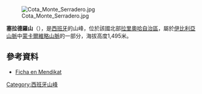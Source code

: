 [[Image:Cota_Monte_Serradero.jpg|right]]

{{coord|42|19|42.88|N|2|36|56.39|W|type:mountain|display=title}}	

'''塞拉德羅山'''（{{lang-es|Monte Serradero}}），是[[西班牙|西班牙]]的山峰，位於該國北部[[拉里奧哈自治區|拉里奧哈自治區]]，屬於[[伊比利亞山脈|伊比利亞山脈]]中[[蒙卡爾維略山脈|蒙卡爾維略山脈]]的一部分，海拔高度1,495米。

==參考資料==
* [http://www.mendikat.net/monte.php?numero=1657 Ficha en Mendikat] {{Wayback|url=http://www.mendikat.net/monte.php?numero=1657 |date=20151211061744 }}

{{Spain-geo-stub}}
[[Category:西班牙山峰|Category:西班牙山峰]]
